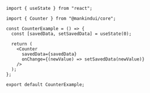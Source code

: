 ```tsx
import { useState } from "react";

import { Counter } from "@mankindui/core";

const CounterExample = () => {
  const [savedData, setSavedData] = useState(0);

  return (
    <Counter
      savedData={savedData}
      onChange={(newValue) => setSavedData(newValue)}
    />
  );
};

export default CounterExample;
```
